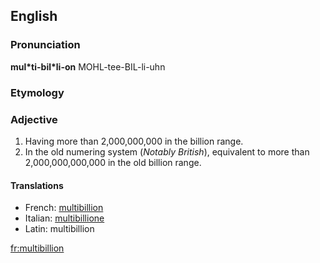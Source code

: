 ==English==

===Pronunciation===
'''mul*ti-bil*li-on'''
MOHL-tee-BIL-li-uhn

===Etymology===
{{prefix|multi|billion}}

===Adjective===
{{infl|en|adjective}}

# Having more than 2,000,000,000 in the billion range.
# In the old numering system (''Notably British''), equivalent to more than 2,000,000,000,000 in the old billion range.

====Translations====
* French: [[multibillion]]
* Italian: [[multibillione]]
* Latin: multibillion

[[fr:multibillion]]